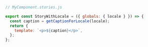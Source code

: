 ```js
// MyComponent.stories.js

export const StoryWithLocale = ({ globals: { locale } }) => {
  const caption = getCaptionForLocale(locale);
  return {
    template: `<p>${caption}</p>`,
  };
};
```